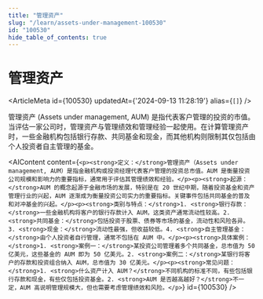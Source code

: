 ```yaml
---
title: "管理资产"
slug: "/learn/assets-under-management-100530"
id: "100530"
hide_table_of_contents: true
---
```



# 管理资产

<ArticleMeta id={100530} updatedAt={'2024-09-13 11:28:19'} alias={`[]`} />
<div className='border-solid border-b border-t-0 my-4 border-[var(--ifm-color-gray-300)]' />

管理资产 (Assets under management, AUM) 是指代表客户管理的投资的市值。当评估一家公司时，管理资产与管理绩效和管理经验一起使用。在计算管理资产时，一些金融机构包括银行存款、共同基金和现金，而其他机构则限制其仅包括由个人投资者自主管理的基金。

<AIContent content={`<p><strong>定义：</strong>管理资产（Assets under management, AUM）是指金融机构或投资经理代表客户管理的投资总市值。AUM 是衡量投资公司规模和影响力的重要指标，通常用于评估其管理绩效和经验。</p><p><strong>起源：</strong>AUM 的概念起源于金融市场的发展，特别是在 20 世纪中期，随着投资基金和资产管理行业的兴起，AUM 逐渐成为衡量投资公司实力的重要指标。关键事件包括共同基金的普及和对冲基金的兴起。</p><p><strong>类别与特点：</strong>1. <strong>银行存款：</strong>一些金融机构将客户的银行存款计入 AUM，这类资产通常流动性较高。2. <strong>共同基金：</strong>包括投资于股票、债券等市场的基金，流动性和风险各异。3. <strong>现金：</strong>流动性最强，但收益较低。4. <strong>自主管理基金：</strong>由个人投资者自行管理，通常不包括在 AUM 中。</p><p><strong>具体案例：</strong>1. <strong>案例一：</strong>某投资公司管理着多个共同基金，总市值为 50 亿美元，这些基金的 AUM 即为 50 亿美元。2. <strong>案例二：</strong>某银行将客户的存款和投资组合纳入 AUM，总市值为 30 亿美元。</p><p><strong>常见问题：</strong>1. <strong>什么资产计入 AUM？</strong>不同机构的标准不同，有些包括银行存款和现金，有些仅包括投资基金。2. <strong>AUM 是否越高越好？</strong>不一定，AUM 高说明管理规模大，但也需要考虑管理绩效和风险。</p>`} id={100530} />
